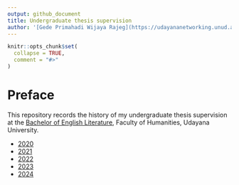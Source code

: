 ```yaml
---
output: github_document
title: Undergraduate thesis supervision
author: '[Gede Primahadi Wijaya Rajeg](https://udayananetworking.unud.ac.id/lecturer/880-gede-primahadi-wijaya-rajeg) <a itemprop="sameAs" content="https://orcid.org/0000-0002-2047-8621" href="https://orcid.org/0000-0002-2047-8621" target="orcid.widget" rel="noopener noreferrer" style="vertical-align:top;"><img src="https://orcid.org/sites/default/files/images/orcid_16x16.png" style="width:1em;margin-right:.5em;" alt="ORCID iD icon"></a>'
---
```


<!-- README.md is generated from README.Rmd. Please edit that file -->

```r
knitr::opts_chunk$set(
  collapse = TRUE,
  comment = "#>"
)
```

# Preface

<!-- badges: start -->
<!-- badges: end -->

This repository records the history of my undergraduate thesis supervision at the [Bachelor of English Literature](https://sasing.unud.ac.id), Faculty of Humanities, Udayana University.

- [2020](https://github.com/gederajeg/undergrad-thesis-supervision/tree/main/2020)
- [2021](https://github.com/gederajeg/undergrad-thesis-supervision/tree/main/2021)
- [2022](https://github.com/gederajeg/undergrad-thesis-supervision/tree/main/2022)
- [2023](https://github.com/gederajeg/undergrad-thesis-supervision/tree/main/2023)
- [2024](https://github.com/gederajeg/undergrad-thesis-supervision/tree/main/2024)
